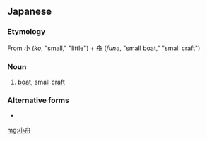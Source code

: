 ==Japanese==
{{ja-kanjitab|こ|ふね|k2=ぶね|r=y|yomi=kun}}

===Etymology===
From [[小]] (''ko'', "small," "little") + [[舟]] (''fune'', "small boat," "small craft")

===Noun===
{{ja-noun|こぶね}}

# [[boat]], small [[craft]]

===Alternative forms===
* {{ja-l|小船}}

[[mg:小舟]]